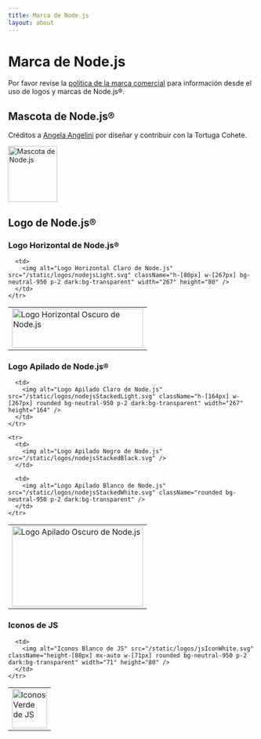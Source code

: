 ```yaml
---
title: Marca de Node.js
layout: about
---
```


# Marca de Node.js

Por favor revise la [política de la marca comercial](https://trademark-policy.openjsf.org/) para información desde el uso de logos y marcas de Node.js®.

## Mascota de Node.js®

Créditos a [Angela Angelini](https://www.linkedin.com/in/angeliningl/) por diseñar y contribuir con la Tortuga Cohete.

<img
  alt="Mascota de Node.js"
  src="/static/images/node-mascot.svg"
  className="w-[100px]"
  width="100"
  height="114"
/>

## Logo de Node.js®

### Logo Horizontal de Node.js®

<table>
  <tbody>
    <tr>
      <td>
        <img alt="Logo Horizontal Oscuro de Node.js" src="/static/logos/nodejsDark.svg" className="h-[80px] w-[267px]" width="267" height="80" />
      </td>

      <td>
        <img alt="Logo Horizontal Claro de Node.js" src="/static/logos/nodejsLight.svg" className="h-[80px] w-[267px] bg-neutral-950 p-2 dark:bg-transparent" width="267" height="80" />
      </td>
    </tr>

  </tbody>
</table>

### Logo Apilado de Node.js®

<table>
  <tbody>
    <tr>
      <td>
        <img alt="Logo Apilado Oscuro de Node.js" src="/static/logos/nodejsStackedDark.svg" className="h-[164px] w-[267px]" width="267" height="164" />
      </td>

      <td>
        <img alt="Logo Apilado Claro de Node.js" src="/static/logos/nodejsStackedLight.svg" className="h-[164px] w-[267px] rounded bg-neutral-950 p-2 dark:bg-transparent" width="267" height="164" />
      </td>
    </tr>

    <tr>
      <td>
        <img alt="Logo Apilado Negro de Node.js" src="/static/logos/nodejsStackedBlack.svg" />
      </td>

      <td>
        <img alt="Logo Apilado Blanco de Node.js" src="/static/logos/nodejsStackedWhite.svg" className="rounded bg-neutral-950 p-2 dark:bg-transparent" />
      </td>
    </tr>

  </tbody>
</table>

### Iconos de JS

<table>
  <tbody>
    <tr>
      <td>
        <img alt="Iconos Verde de JS" src="/static/logos/jsIconGreen.svg" className="height-[80px] mx-auto w-[71px]" width="71" height="80" />
      </td>

      <td>
        <img alt="Iconos Blanco de JS" src="/static/logos/jsIconWhite.svg" className="height-[80px] mx-auto w-[71px] rounded bg-neutral-950 p-2 dark:bg-transparent" width="71" height="80" />
      </td>
    </tr>

  </tbody>
</table>
